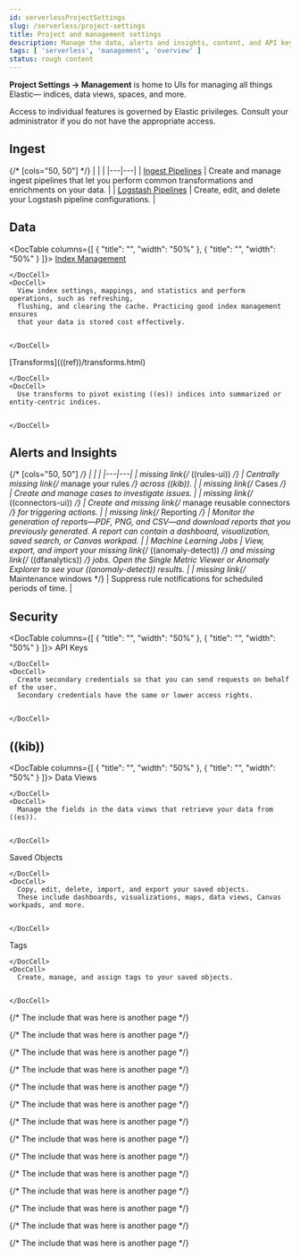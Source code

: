 ```yaml
---
id: serverlessProjectSettings
slug: /serverless/project-settings
title: Project and management settings
description: Manage the data, alerts and insights, content, and API keys for your project from a central location in Elastic.
tags: [ 'serverless', 'management', 'overview' ]
status: rough content
---
```



<RoughContent />

<div id="management"></div>

**Project Settings -> Management** is home to UIs for managing all things Elastic&mdash;
indices, data views, spaces, and more.

Access to individual features is governed by Elastic privileges.
Consult your administrator if you do not have the appropriate access.

<div id="manage-ingest"></div>

## Ingest

{/* [cols="50, 50"] */}
|  |  |
|---|---|
| [Ingest Pipelines](((ref))/ingest.html) | Create and manage ingest pipelines that let you perform common transformations and enrichments on your data. |
| [Logstash Pipelines](((logstash-ref))/logstash-centralized-pipeline-management.html) | Create, edit, and delete your Logstash pipeline configurations. |

<div id="manage-data"></div>

## Data

<DocTable columns={[
  {
    "title": "",
    "width": "50%"
  },
  {
    "title": "",
    "width": "50%"
  }
]}>
  <DocRow>
    <DocCell>
      [Index Management](((ref))/index-mgmt.html)
      
    </DocCell>
    <DocCell>
      View index settings, mappings, and statistics and perform operations, such as refreshing,
      flushing, and clearing the cache. Practicing good index management ensures
      that your data is stored cost effectively.
      
      
    </DocCell>
  </DocRow> 
  <DocRow>
    <DocCell>
      [Transforms](((ref))/transforms.html)
      
    </DocCell>
    <DocCell>
      Use transforms to pivot existing ((es)) indices into summarized or entity-centric indices.
      
      
    </DocCell>
  </DocRow>

</DocTable>

<div id="manage-alerts-insights"></div>

## Alerts and Insights

{/* [cols="50, 50"] */}
|  |  |
|---|---|
| <DocBadge><DocIcon size="s" type="unlink" title="missing link"/> missing link</DocBadge>{/*  <DocLink id="enKibanaAlertingGettingStarted">((rules-ui))</DocLink> */} | Centrally <DocBadge><DocIcon size="s" type="unlink" title="missing link"/> missing link</DocBadge>{/*  <DocLink id="enKibanaCreateAndManageRules">manage your rules</DocLink> */} across ((kib)). |
| <DocBadge><DocIcon size="s" type="unlink" title="missing link"/> missing link</DocBadge>{/*  <DocLink id="enKibanaCases">Cases</DocLink> */} | Create and manage cases to investigate issues. |
| <DocBadge><DocIcon size="s" type="unlink" title="missing link"/> missing link</DocBadge>{/*  <DocLink id="enKibanaActionTypes">((connectors-ui))</DocLink> */} | Create and <DocBadge><DocIcon size="s" type="unlink" title="missing link"/> missing link</DocBadge>{/*  <DocLink id="enKibanaActionTypes" section="managing-connectors">manage reusable connectors</DocLink> */} for triggering actions. |
| <DocBadge><DocIcon size="s" type="unlink" title="missing link"/> missing link</DocBadge>{/*  <DocLink id="enKibanaReportingGettingStarted">Reporting</DocLink> */} | Monitor the generation of reports&mdash;PDF, PNG, and CSV&mdash;and download reports that you previously generated. A report can contain a dashboard, visualization, saved search, or Canvas workpad. |
| Machine Learning Jobs | View, export, and import your <DocBadge><DocIcon size="s" type="unlink" title="missing link"/> missing link</DocBadge>{/*  <DocLink id="enKibanaXpackMlAnomalies">((anomaly-detect))</DocLink> */} and <DocBadge><DocIcon size="s" type="unlink" title="missing link"/> missing link</DocBadge>{/*  <DocLink id="enKibanaXpackMlDfanalytics">((dfanalytics))</DocLink> */} jobs. Open the Single Metric Viewer or Anomaly Explorer to see your ((anomaly-detect)) results. |
| <DocBadge><DocIcon size="s" type="unlink" title="missing link"/> missing link</DocBadge>{/*  <DocLink id="enKibanaMaintenanceWindows">Maintenance windows</DocLink> */} | Suppress rule notifications for scheduled periods of time. |

<div id="manage-security"></div>

## Security

<DocTable columns={[
  {
    "title": "",
    "width": "50%"
  },
  {
    "title": "",
    "width": "50%"
  }
]}>
  <DocRow>
    <DocCell>
      <DocLink id="serverlessApiKeys">API Keys</DocLink>
      
    </DocCell>
    <DocCell>
      Create secondary credentials so that you can send requests on behalf of the user.
      Secondary credentials have the same or lower access rights.
      
      
    </DocCell>
  </DocRow>
</DocTable>

<div id="manage-kibana"></div>

## ((kib))

<DocTable columns={[
  {
    "title": "",
    "width": "50%"
  },
  {
    "title": "",
    "width": "50%"
  }
]}>
  <DocRow>
    <DocCell>
      <DocLink id="serverlessDataViews">Data Views</DocLink>
      
    </DocCell>
    <DocCell>
      Manage the fields in the data views that retrieve your data from ((es)).
      
      
    </DocCell>
  </DocRow>
  <DocRow>
    <DocCell>
      <DocLink id="serverlessSavedObjects">Saved Objects</DocLink>
      
    </DocCell>
    <DocCell>
      Copy, edit, delete, import, and export your saved objects.
      These include dashboards, visualizations, maps, data views, Canvas workpads, and more.
      
      
    </DocCell>
  </DocRow>
  <DocRow>
    <DocCell>
      <DocLink id="serverlessTags">Tags</DocLink>
      
    </DocCell>
    <DocCell>
      Create, manage, and assign tags to your saved objects.
      
      
    </DocCell>
  </DocRow>
</DocTable>

<div id="manage-stack"></div>

{/* The include that was here is another page */}

{/* The include that was here is another page */}

{/* The include that was here is another page */}

{/* The include that was here is another page */}

{/* The include that was here is another page */}

{/* The include that was here is another page */}

{/* The include that was here is another page */}

{/* The include that was here is another page */}

{/* The include that was here is another page */}

{/* The include that was here is another page */}

{/* The include that was here is another page */}

{/* The include that was here is another page */}

{/* The include that was here is another page */}

{/* The include that was here is another page */}

